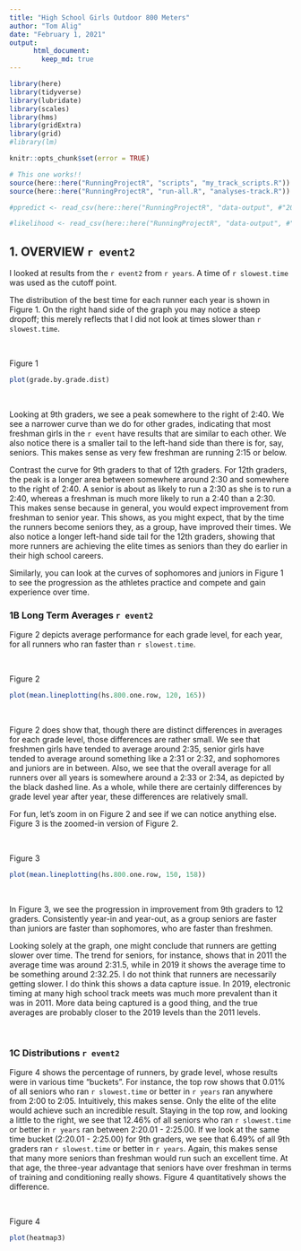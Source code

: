 ```yaml
---
title: "High School Girls Outdoor 800 Meters"
author: "Tom Alig"
date: "February 1, 2021"
output:
      html_document:
        keep_md: true
---
```


```r
library(here)
library(tidyverse)
library(lubridate)
library(scales)
library(hms)
library(gridExtra)
library(grid)
#library(lm)
```


```r
knitr::opts_chunk$set(error = TRUE)
```


```r

# This one works!!
source(here::here("RunningProjectR", "scripts", "my_track_scripts.R"))
source(here::here("RunningProjectR", "run-all.R", "analyses-track.R"))
```


```r

#ppredict <- read_csv(here::here("RunningProjectR", "data-output", #"2019-12-31_hs_girls_800m_predictions_linear-regression_2011-19.csv"))

#likelihood <- read_csv(here::here("RunningProjectR", "data-output", #"2019-12-31_hs_girls_800m_probabilities_glm_2011-19.csv"))

```

## **1. OVERVIEW `r event2`**    

I looked at results from the `r event2` from `r years`. A time of `r slowest.time` was used as the cutoff point. 

The  distribution of the best time for each runner each year is shown in Figure 1. On the right hand side of the graph you may notice a steep dropoff; this merely reflects that I did not look at times slower than `r slowest.time`.

<br>  

Figure 1  
```r
plot(grade.by.grade.dist)
```


<br>  


Looking at 9th graders, we see a peak somewhere to the right of 2:40. We see a narrower curve than we do for other grades, indicating that most freshman girls in the `r event` have results that are similar to each other. We also notice there is a smaller tail to the left-hand side than there is for, say, seniors. This makes sense as very few freshman are running 2:15 or below.

Contrast the curve for 9th graders to that of 12th graders. For 12th graders, the peak is a longer area between somewhere around 2:30 and somewhere to the right of 2:40. A senior is about as likely to run a 2:30 as she is to run a 2:40, whereas a freshman is much more likely to run a 2:40 than a 2:30. This makes sense because in general, you would expect improvement from freshman to senior year. This shows, as you might expect, that by the time the runners become seniors they, as a group, have improved their times. We also notice a longer left-hand side tail for the 12th graders, showing that more runners are achieving the elite times as seniors than they do earlier in their high school careers.

Similarly, you can look at the curves of sophomores and juniors in Figure 1 to see the progression as the athletes practice and compete and gain experience over time.


### **1B Long Term Averages `r event2`**    

Figure 2 depicts average performance for each grade level, for each year, for all runners who ran faster than `r slowest.time`. 

<br>  

Figure 2  
```r
plot(mean.lineplotting(hs.800.one.row, 120, 165))
```


<br>  


Figure 2 does show that, though there are distinct differences in averages for each grade level, those differences are rather small. We see that freshmen girls have tended to average around 2:35, senior girls have tended to average around something like a 2:31 or 2:32, and sophomores and juniors are in between. Also, we see that the overall average for all runners over all years is somewhere around a 2:33 or 2:34, as depicted by the black dashed line. As a whole, while there are certainly differences by grade level year after year, these differences are relatively small.


For fun, let's zoom in on Figure 2 and see if we can notice anything else. Figure 3 is the zoomed-in version of Figure 2.

<br>  

Figure 3  
```r
plot(mean.lineplotting(hs.800.one.row, 150, 158))
```


<br>  


In Figure 3, we see the progression in improvement from 9th graders to 12 graders. Consistently year-in and year-out, as a group seniors are faster than juniors are faster than sophomores, who are faster than freshmen. 

Looking solely at the graph, one might conclude that runners are getting slower over time. The trend for seniors, for instance, shows that in 2011 the average time was around 2:31.5, while in 2019 it shows the average time to be something around 2:32.25. I do not think that runners are necessarily getting slower. I do think this shows a data capture issue. In 2019, electronic timing at many high school track meets was much more prevalent than it was in 2011. More data being captured is a good thing, and the true averages are probably closer to the 2019 levels than the 2011 levels.


<br>  

### **1C Distributions `r event2`**    

Figure 4 shows the percentage of runners, by grade level, whose results were in various time "buckets". For instance, the top row shows that 0.01% of all seniors who ran `r slowest.time` or better in `r years` ran anywhere from 2:00 to 2:05. Intuitively, this makes sense. Only the elite of the elite would achieve such an incredible result. Staying in the top row, and looking a little to the right, we see that 12.46% of all seniors who ran `r slowest.time` or better in `r years` ran between 2:20.01 - 2:25.00. If we look at the same time bucket (2:20.01 - 2:25.00) for 9th graders, we see that 6.49% of all 9th graders ran `r slowest.time` or better  in `r years`. Again, this makes sense that many more seniors than freshman would run such an excellent time. At that age, the three-year advantage that seniors have over freshman in terms of training and conditioning really shows. Figure 4 quantitatively shows the difference. 

<br>  

Figure 4  
```r
plot(heatmap3)
```


<br>  







